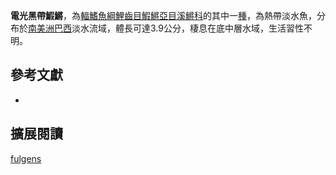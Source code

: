 {{Speciesbox
| name = 電光黑帶鰕鱂 
| status = NE
| status_system = IUCN3.1
| image = 
| image_width = 250px
| genus = Cynopoecilus
| species = fulgens
| authority = [[Costa|Costa]], 2002
| synonyms = 
}}
'''電光黑帶鰕鱂'''，為[[輻鰭魚綱|輻鰭魚綱]][[鯉齒目|鯉齒目]][[鰕鱂亞目|鰕鱂亞目]][[溪鱂科|溪鱂科]]的其中一[[種|種]]，為熱帶淡水魚，分布於[[南美洲|南美洲]][[巴西|巴西]]淡水流域，體長可達3.9公分，棲息在底中層水域，生活習性不明。
== 參考文獻 ==
*{{FishBase_species|genus=Cynopoecilus|species=fulgens|year=2014|month=8}}

== 擴展閱讀 ==
{{refbegin}}
{{wikispecies-inline|Cynopoecilus fulgens|電光黑帶鰕鱂}}
{{refend}}
{{Taxonbar|from=Q3759702}}

[[Category:黑帶鰕鱂屬|fulgens]]


{{魚類小作品}}